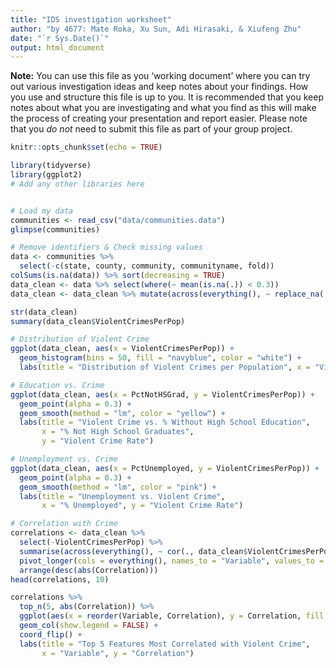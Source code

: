 ```yaml
---
title: "IDS investigation worksheet"
author: "by 4677: Mate Roka, Xu Sun, Adi Hirasaki, & Xiufeng Zhu"
date: "`r Sys.Date()`"
output: html_document
---
```


**Note:** You can use this file as you 'working document' where you can try out various investigation ideas and keep notes about your findings. How you use and structure this file is up to you. It is recommended that you keep notes about what you are investigating and what you find as this will make the process of creating your presentation and report easier. Please note that you _do not_ need to submit this file as part of your group project.



```r
knitr::opts_chunk$set(echo = TRUE)
```


```r
library(tidyverse)
library(ggplot2)
# Add any other libraries here



```


```r
# Load my data 
communities <- read_csv("data/communities.data")
glimpse(communities)

# Remove identifiers & Check missing values
data <- communities %>%
  select(-c(state, county, community, communityname, fold))
colSums(is.na(data)) %>% sort(decreasing = TRUE)
data_clean <- data %>% select(where(~ mean(is.na(.)) < 0.3))
data_clean <- data_clean %>% mutate(across(everything(), ~ replace_na(., mean(., na.rm = TRUE))))

str(data_clean)
summary(data_clean$ViolentCrimesPerPop)

# Distribution of Violent Crime
ggplot(data_clean, aes(x = ViolentCrimesPerPop)) +
  geom_histogram(bins = 50, fill = "navyblue", color = "white") +
  labs(title = "Distribution of Violent Crimes per Population", x = "Violent Crime Rate", y = "Count")

# Education vs. Crime
ggplot(data_clean, aes(x = PctNotHSGrad, y = ViolentCrimesPerPop)) +
  geom_point(alpha = 0.3) +
  geom_smooth(method = "lm", color = "yellow") +
  labs(title = "Violent Crime vs. % Without High School Education",
       x = "% Not High School Graduates",
       y = "Violent Crime Rate")

# Unemployment vs. Crime
ggplot(data_clean, aes(x = PctUnemployed, y = ViolentCrimesPerPop)) +
  geom_point(alpha = 0.3) +
  geom_smooth(method = "lm", color = "pink") +
  labs(title = "Unemployment vs. Violent Crime",
       x = "% Unemployed", y = "Violent Crime Rate")

# Correlation with Crime
correlations <- data_clean %>%
  select(-ViolentCrimesPerPop) %>%
  summarise(across(everything(), ~ cor(., data_clean$ViolentCrimesPerPop, use = "complete.obs"))) %>%
  pivot_longer(cols = everything(), names_to = "Variable", values_to = "Correlation") %>%
  arrange(desc(abs(Correlation)))
head(correlations, 10)

correlations %>%
  top_n(5, abs(Correlation)) %>%
  ggplot(aes(x = reorder(Variable, Correlation), y = Correlation, fill = Correlation > 0)) +
  geom_col(show.legend = FALSE) +
  coord_flip() +
  labs(title = "Top 5 Features Most Correlated with Violent Crime",
       x = "Variable", y = "Correlation")
```

